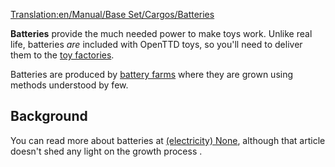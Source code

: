 [[Translation:en/Manual/Base Set/Cargos/Batteries]]

{{en/Manual/Base Set/Cargos/Cargo|name=Batteries
|image=en/Manual/Base Set/Cargos/Batteries.png
|produced=[[en/Manual/Base Set/Industries/Battery Farm]]
|accepted=[[en/Manual/Base Set/Industries/Toy Factory]]
}}

'''Batteries''' provide the much needed power to make toys work.  Unlike real life, batteries ''are'' included with OpenTTD toys, so you'll need to deliver them to the [[en/Manual/Base Set/Industries/Toy Factory|toy factories]].

Batteries are produced by [[en/Manual/Base Set/Industries/Battery Farm|battery farms]] where they are grown using methods understood by few.

==Background==
You can read more about batteries at [https://www.wikipedia.org/wiki/Battery (electricity) None], although that article doesn't shed any light on the growth process {{en/Manual/Emoticon|:D}}.